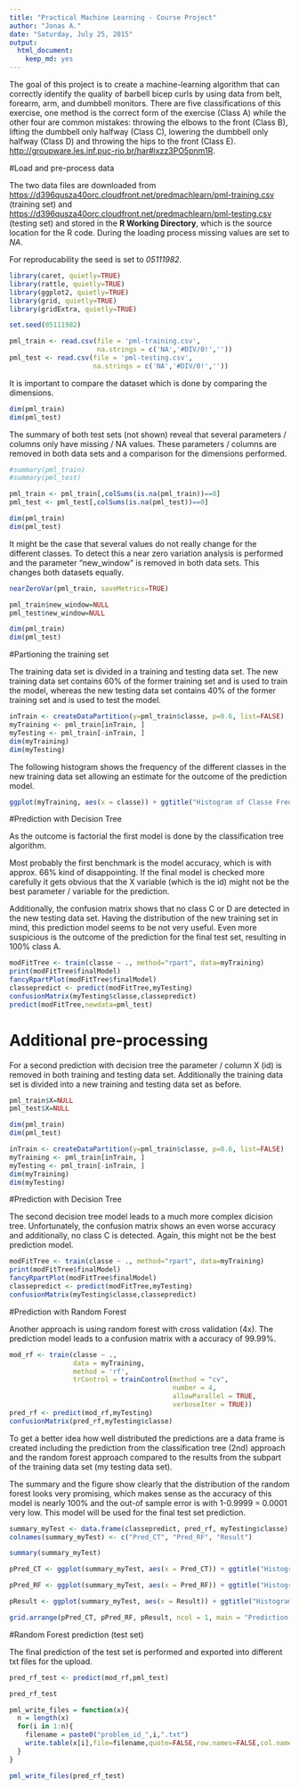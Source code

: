 ```yaml
---
title: "Practical Machine Learning - Course Project"
author: "Jonas A."
date: "Saturday, July 25, 2015"
output:
  html_document:
    keep_md: yes
---
```


The goal of this project is to create a machine-learning algorithm that can correctly identify the quality of barbell bicep curls by using data from belt, forearm, arm, and dumbbell monitors. There are five classifications of this exercise, one method is the correct form of the exercise (Class A) while the other four are common mistakes: throwing the elbows to the front (Class B), lifting the dumbbell only halfway (Class C), lowering the dumbbell only halfway (Class D) and throwing the hips to the front (Class E). <http://groupware.les.inf.puc-rio.br/har#ixzz3PO5pnm1R>.

#Load and pre-process data

The two data files are downloaded from <https://d396qusza40orc.cloudfront.net/predmachlearn/pml-training.csv> (training set) and <https://d396qusza40orc.cloudfront.net/predmachlearn/pml-testing.csv> (testing set) and stored in the __R Working Directory__, which is the source location for the R code. During the loading process missing values are set to _NA_.

For reproducability the seed is set to _05111982_.

```r
library(caret, quietly=TRUE)
library(rattle, quietly=TRUE)
library(ggplot2, quietly=TRUE)
library(grid, quietly=TRUE)
library(gridExtra, quietly=TRUE)

set.seed(05111982)

pml_train <- read.csv(file = 'pml-training.csv',
                      na.strings = c('NA','#DIV/0!',''))
pml_test <- read.csv(file = 'pml-testing.csv',
                     na.strings = c('NA','#DIV/0!',''))

```

It is important to compare the dataset which is done by comparing the dimensions.

```r

dim(pml_train)
dim(pml_test)

```

The summary of both test sets (not shown) reveal that several parameters / columns only have missing / NA values. These parameters / columns are removed in both data sets and a comparison for the dimensions performed.

```r
#summary(pml_train)
#summary(pml_test)

pml_train <- pml_train[,colSums(is.na(pml_train))==0]
pml_test <- pml_test[,colSums(is.na(pml_test))==0]

dim(pml_train)
dim(pml_test)

```

It might be the case that several values do not really change for the different classes. To detect this a near zero variation analysis is performed and the parameter "new_window" is removed in both data sets. This changes both datasets equally.

```r
nearZeroVar(pml_train, saveMetrics=TRUE)

pml_train$new_window=NULL
pml_test$new_window=NULL

dim(pml_train)
dim(pml_test)

```

#Partioning the training set

The training data set is divided in a training and testing data set. The new training data set contains 60% of the former training set and is used to train the model, whereas the new testing data set contains 40% of the former training set and is used to test the model.

```r
inTrain <- createDataPartition(y=pml_train$classe, p=0.6, list=FALSE)
myTraining <- pml_train[inTrain, ]
myTesting <- pml_train[-inTrain, ]
dim(myTraining)
dim(myTesting)

```

The following histogram shows the frequency of the different classes in the new training data set allowing an estimate for the outcome of the prediction model.

```r
ggplot(myTraining, aes(x = classe)) + ggtitle("Histogram of Classe Frequency in Training Data") + xlab("Exercise Classe") + ylab("Frequency") + geom_histogram()

```

#Prediction with Decision Tree

As the outcome is factorial the first model is done by the classification tree algorithm.

Most probably the first benchmark is the model accuracy, which is with approx. 66% kind of disappointing. If the final model is checked more carefully it gets obvious that the X variable (which is the id) might not be the best parameter / variable for the prediction.

Additionally, the confusion matrix shows that no class C or D are detected in the new testing data set. Having the distribution of the new training set in mind, this prediction model seems to be not very useful. Even more suspicious is the outcome of the prediction for the final test set, resulting in 100% class A.

```r
modFitTree <- train(classe ~ ., method="rpart", data=myTraining)
print(modFitTree$finalModel)
fancyRpartPlot(modFitTree$finalModel)
classepredict <- predict(modFitTree,myTesting)
confusionMatrix(myTesting$classe,classepredict)
predict(modFitTree,newdata=pml_test)

```

# Additional pre-processing

For a second prediction with decision tree the parameter / column X (id) is removed in both training and testing data set. Additionally the training data set is divided into a new training and testing data set as before.

```r

pml_train$X=NULL
pml_test$X=NULL

dim(pml_train)
dim(pml_test)

inTrain <- createDataPartition(y=pml_train$classe, p=0.6, list=FALSE)
myTraining <- pml_train[inTrain, ]
myTesting <- pml_train[-inTrain, ]
dim(myTraining)
dim(myTesting)

```

#Prediction with Decision Tree

The second decision tree model leads to a much more complex dicision tree. Unfortunately, the confusion matrix shows an even worse accuracy and additionally, no class C is detected. Again, this might not be the best prediction model. 

```r
modFitTree <- train(classe ~ ., method="rpart", data=myTraining)
print(modFitTree$finalModel)
fancyRpartPlot(modFitTree$finalModel)
classepredict <- predict(modFitTree,myTesting)
confusionMatrix(myTesting$classe,classepredict)

```

#Prediction with Random Forest

Another approach is using random forest with cross validation (4x). The prediction model leads to a confusion matrix with a accuracy of 99.99%.

```r
mod_rf <- train(classe ~ .,
                data = myTraining, 
                method = 'rf', 
                trControl = trainControl(method = "cv", 
                                         number = 4, 
                                         allowParallel = TRUE, 
                                         verboseIter = TRUE))
pred_rf <- predict(mod_rf,myTesting)
confusionMatrix(pred_rf,myTesting$classe)

```

To get a better idea how well distributed the predictions are a data frame is created including the prediction from the classification tree (2nd) approach and the random forest approach compared to the results from the subpart of the training data set (my testing data set).

The summary and the figure show clearly that the distribution of the random forest looks very promising, which makes sense as the accuracy of this model is nearly 100% and the out-of sample error is with 1-0.9999 = 0.0001 very low. This model will be used for the final test set prediction.

```r
summary_myTest <- data.frame(classepredict, pred_rf, myTesting$classe)
colnames(summary_myTest) <- c("Pred_CT", "Pred_RF", "Result")

summary(summary_myTest)

pPred_CT <- ggplot(summary_myTest, aes(x = Pred_CT)) + ggtitle("Histogram of Classe Frequency in Classification Tree Prediction") + xlab("Exercise Classe") + ylab("Frequency") + geom_histogram()

pPred_RF <- ggplot(summary_myTest, aes(x = Pred_RF)) + ggtitle("Histogram of Classe Frequency in Random Forest Prediction") + xlab("Exercise Classe") + ylab("Frequency") + geom_histogram()

pResult <- ggplot(summary_myTest, aes(x = Result)) + ggtitle("Histogram of Classe Frequency in Training Data Set myTesting") + xlab("Exercise Classe") + ylab("Frequency") + geom_histogram(fill="#FF9999", colour="black")

grid.arrange(pPred_CT, pPred_RF, pResult, ncol = 1, main = "Prediction Model Overview")

```

#Random Forest prediction (test set)

The final prediction of the test set is performed and exported into different txt files for the upload.

```r
pred_rf_test <- predict(mod_rf,pml_test)

pred_rf_test

pml_write_files = function(x){
  n = length(x)
  for(i in 1:n){
    filename = paste0("problem_id_",i,".txt")
    write.table(x[i],file=filename,quote=FALSE,row.names=FALSE,col.names=FALSE)
  }
}

pml_write_files(pred_rf_test)

```

